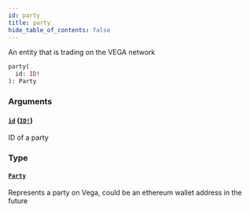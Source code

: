 ```yaml
---
id: party
title: party
hide_table_of_contents: false
---
```



An entity that is trading on the VEGA network

```graphql
party(
  id: ID!
): Party
```


### Arguments

#### [`id`](#) ([`ID!`](/docs/mainnet/graphql/scalars/id))

ID of a party


### Type

#### [`Party`](/docs/mainnet/graphql/objects/party)

Represents a party on Vega, could be an ethereum wallet address in the future




